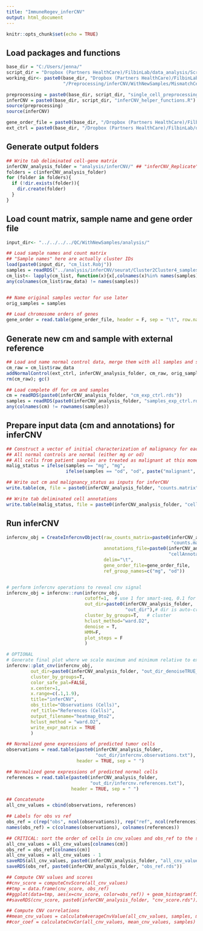 ---
title: "ImmuneRegev_inferCNV"
output: html_document
---

```{r load_packages}
knitr::opts_chunk$set(echo = TRUE)
```

## Load packages and functions 
```{r}
base_dir = "C:/Users/jenna/"
script_dir = "Dropbox (Partners HealthCare)/FilbinLab/data_analysis/Scripts/"
working_dir<- paste0(base_dir, "Dropbox (Partners HealthCare)/FilbinLab/data_analysis/Projects/Immune",
                     "/Preprocessing/inferCNV/WithNewSamples/MismatchCells/Cluster2Cluster4Only")

preprocessing = paste0(base_dir, script_dir, "single_cell_preprocessing_helper_functions.R")
inferCNV = paste0(base_dir, script_dir, "inferCNV_helper_functions.R")
source(preprocessing)
source(inferCNV)

gene_order_file = paste0(base_dir, "/Dropbox (Partners HealthCare)/FilbinLab/data_analysis/genome/gencode_v19_gene_pos.txt")
ext_ctrl = paste0(base_dir, "/Dropbox (Partners HealthCare)/FilbinLab/data_analysis/ctrl_data/")
```

## Generate output folders 
```{r}
## Write tab deliminated cell-gene matrix
inferCNV_analysis_folder = "analysis/inferCNV/" ## "inferCNV_Replicate" or "inferCNV"
folders = c(inferCNV_analysis_folder)
for (folder in folders){
  if (!dir.exists(folder)){
    dir.create(folder)
  }
}
```



## Load count matrix, sample name and gene order file
```{r read-data}
input_dir<- "../../../../QC/WithNewSamples/analysis/"

## Load sample names and count matrix
## "Sample names" here are actually cluster IDs
load(paste0(input_dir, "cm_list.Robj"))
samples = readRDS("../analysis/inferCNV/seurat/Cluster2Cluster4_samples.rds")
cm_list<- lapply(cm_list, function(x){x[,colnames(x)%in% names(samples)]})
any(colnames(cm_list$raw_data) != names(samples))


## Name original samples vector for use later
orig_samples = samples

## Load chromosome orders of genes 
gene_order = read.table(gene_order_file, header = F, sep = "\t", row.names = 1)
```

## Generate new cm and sample with external reference 
```{r add_ext_ctrl}
## Load and name normal control data, merge them with all samples and save the complete df
cm_raw = cm_list$raw_data
addNormalControl(ext_ctrl, inferCNV_analysis_folder, cm_raw, orig_samples)
rm(cm_raw); gc()

## Load complete df for cm and samples
cm = readRDS(paste0(inferCNV_analysis_folder, "cm_exp_ctrl.rds"))
samples = readRDS(paste0(inferCNV_analysis_folder, "samples_exp_ctrl.rds"))
any(colnames(cm) != rownames(samples))
```

## Prepare input data (cm and annotations) for inferCNV
```{r prepare_input_data_for_inferCNV}
## Construct a vector of initial characterization of malignancy for each cell
## All normal controls are normal (either mg or od)
## All cells from patient samples are treated as malignant at this moment 
malig_status = ifelse(samples == "mg", "mg", 
                      ifelse(samples == "od", "od", paste("malignant", samples, sep="_")))

## Write out cm and malignancy_status as inputs for inferCNV
write.table(cm, file = paste0(inferCNV_analysis_folder, "counts.matrix"), sep = "\t", quote = FALSE, row.names = TRUE, col.names = TRUE)

## Write tab deliminated cell annotations
write.table(malig_status, file = paste0(inferCNV_analysis_folder, "cellAnnotations.txt"), sep = "\t", quote = FALSE, row.names = TRUE, col.names = FALSE)
```



## Run inferCNV
```{r run_inferCNV}
infercnv_obj = CreateInfercnvObject(raw_counts_matrix=paste0(inferCNV_analysis_folder,
                                                             "counts.matrix"),
                                    annotations_file=paste0(inferCNV_analysis_folder,
                                                            "cellAnnotations.txt"),
                                    delim="\t",
                                    gene_order_file=gene_order_file,
                                    ref_group_names=c("mg", "od"))


# perform infercnv operations to reveal cnv signal
infercnv_obj = infercnv::run(infercnv_obj,
                             cutoff=1,  # use 1 for smart-seq, 0.1 for 10x-genomics
                             out_dir=paste0(inferCNV_analysis_folder, 
                                            "out_dir"),# dir is auto-created 
                             cluster_by_groups=T,   # cluster
                             hclust_method="ward.D2",
                             denoise = T,
                             HMM=F,
                             plot_steps = F
                             )

# OPTIONAL
# Generate final plot where we scale maximum and minimum relative to expression = 1.
infercnv::plot_cnv(infercnv_obj,
         out_dir=paste0(inferCNV_analysis_folder, "out_dir_denoiseTRUE_hmmFALSE"),
         cluster_by_groups=T,
         color_safe_pal=FALSE,
         x.center=1,
         x.range=c(.1,1.9),
         title="inferCNV",
         obs_title="Observations (Cells)",
         ref_title="References (Cells)",
         output_filename="heatmap_0to2",
         hclust_method = "ward.D2",
         write_expr_matrix = TRUE
         )
```


```{r combine_obs_ref_cnv_values}
## Normalized gene expressions of predicted tumor cells
observations = read.table(paste0(inferCNV_analysis_folder, 
                                 "out_dir/infercnv.observations.txt"), 
                          header = TRUE, sep = " ")

## Normalized gene expressions of predicted normal cells
references = read.table(paste0(inferCNV_analysis_folder, 
                               "out_dir/infercnv.references.txt"), 
                        header = TRUE, sep = " ")

## Concatenate
all_cnv_values = cbind(observations, references)

## Labels for obs vs ref
obs_ref = c(rep("obs", ncol(observations)), rep("ref", ncol(references)))
names(obs_ref) = c(colnames(observations), colnames(references))

## CRITICAL: sort the order of cells in cnv_values and obs_ref to the same as cm
all_cnv_values = all_cnv_values[colnames(cm)]
obs_ref = obs_ref[colnames(cm)]
all_cnv_values = all_cnv_values - 1
saveRDS(all_cnv_values, paste0(inferCNV_analysis_folder, "all_cnv_values.rds"))
saveRDS(obs_ref, paste0(inferCNV_analysis_folder, "obs_ref.rds"))

## Compute CNV values and scores 
##cnv_score = computeCnvScore(all_cnv_values)
##tmp = data.frame(cnv_score, obs_ref)
##ggplot(data=tmp, aes(x=cnv_score, color=obs_ref)) + geom_histogram(fill="white", alpha = 0.5, position = "identity", binwidth = 0.005) + xlim(0, 0.15)
##saveRDS(cnv_score, paste0(inferCNV_analysis_folder, "cnv_score.rds"))

## Compute CNV correlations 
##mean_cnv_values = calculateAverageCnvValue(all_cnv_values, samples, malig_status)
##cor_coef = calculateCnvCor(all_cnv_values, mean_cnv_values, samples)
```


